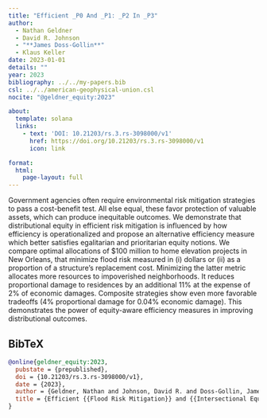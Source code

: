 ```yaml
---
title: "Efficient _P0 And _P1: _P2 In _P3"
author:
  - Nathan Geldner
  - David R. Johnson
  - "**James Doss-Gollin**"
  - Klaus Keller
date: 2023-01-01
details: ""
year: 2023
bibliography: ../../my-papers.bib
csl: ../../american-geophysical-union.csl
nocite: "@geldner_equity:2023"

about:
  template: solana
  links:
    - text: 'DOI: 10.21203/rs.3.rs-3098000/v1'
      href: https://doi.org/10.21203/rs.3.rs-3098000/v1
      icon: link

format:
  html:
    page-layout: full
---
```


Government agencies often require environmental risk mitigation strategies to pass a cost-benefit test. All else equal, these favor protection of valuable assets, which can produce inequitable outcomes. We demonstrate that distributional equity in efficient risk mitigation is influenced by how efficiency is operationalized and propose an alternative efficiency measure which better satisfies egalitarian and prioritarian equity notions. We compare optimal allocations of \$100 million to home elevation projects in New Orleans, that minimize flood risk measured in (i) dollars or (ii) as a proportion of a structure’s replacement cost. Minimizing the latter metric allocates more resources to impoverished neighborhoods. It reduces proportional damage to residences by an additional 11\% at the expense of 2\% of economic damages. Composite strategies show even more favorable tradeoffs (4\% proportional damage for 0.04\% economic damage). This demonstrates the power of equity-aware efficiency measures in improving distributional outcomes.

## BibTeX

```bibtex
@online{geldner_equity:2023,
  pubstate = {prepublished},
  doi = {10.21203/rs.3.rs-3098000/v1},
  date = {2023},
  author = {Geldner, Nathan and Johnson, David R. and Doss-Gollin, James and Keller, Klaus},
  title = {Efficient {{Flood Risk Mitigation}} and {{Intersectional Equity Implications}}: {{A Case Study}} in {{New Orleans}}},
}
```